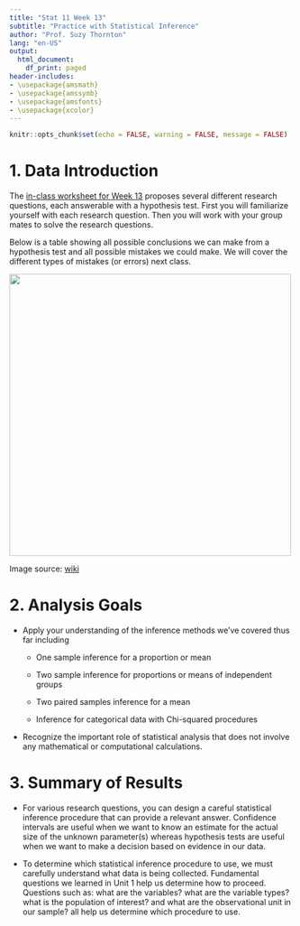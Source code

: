 ```yaml
---
title: "Stat 11 Week 13"
subtitle: "Practice with Statistical Inference" 
author: "Prof. Suzy Thornton"
lang: "en-US"
output:
  html_document:
    df_print: paged
header-includes:
- \usepackage{amsmath}
- \usepackage{amssymb}
- \usepackage{amsfonts}
- \usepackage{xcolor}
---
```


```r
knitr::opts_chunk$set(echo = FALSE, warning = FALSE, message = FALSE)
```



# 1. Data Introduction 

The [in-class worksheet for Week 13](https://dr-suz.github.io/Stat11/wk13-wksheet.html) proposes several different research questions, each answerable with a hypothesis test. First you will familiarize yourself with each research question. Then you will work with your group mates to solve the research questions. 

Below is a table showing all possible conclusions we can make from a hypothesis test and all possible mistakes we could make. We will cover the different types of mistakes (or errors) next class. 

![](./images/statistical_error.png){height=500px}

Image source: [wiki](https://en.wikipedia.org/wiki/Type_I_and_type_II_errors)


# 2. Analysis Goals  

* Apply your understanding of the inference methods we've covered thus far including 

  * One sample inference for a proportion or mean 
  
  * Two sample inference for proportions or means of independent groups 
  
  * Two paired samples inference for a mean  
  
  * Inference for categorical data with Chi-squared procedures
  
* Recognize the important role of statistical analysis that does not involve any mathematical or computational calculations.  


# 3. Summary of Results  


* For various research questions, you can design a careful statistical inference procedure that can provide a relevant answer. Confidence intervals are useful when we want to know an estimate for the actual size of the unknown parameter(s) whereas hypothesis tests are useful when we want to make a decision based on evidence in our data. 

* To determine which statistical inference procedure to use, we must carefully understand what data is being collected. Fundamental questions we learned in Unit 1 help us determine how to proceed. Questions such as: what are the variables? what are the variable types? what is the population of interest? and what are the observational unit in our sample? all help us determine which procedure to use. 

